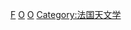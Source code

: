 {{GeoGroupTemplate}}{{Commons cat|Observatories in France}}
[[Category:各国天文台|F]]
[[Category:法国科技|O]]
[[Category:法國建築物|O]]
[[Category:法国天文学|Category:法国天文学]]